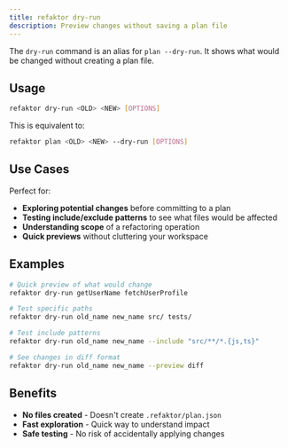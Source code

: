 ```yaml
---
title: refaktor dry-run
description: Preview changes without saving a plan file
---
```


The `dry-run` command is an alias for `plan --dry-run`. It shows what would be changed without creating a plan file.

## Usage

```bash
refaktor dry-run <OLD> <NEW> [OPTIONS]
```

This is equivalent to:
```bash
refaktor plan <OLD> <NEW> --dry-run [OPTIONS]
```

## Use Cases

Perfect for:
- **Exploring potential changes** before committing to a plan
- **Testing include/exclude patterns** to see what files would be affected  
- **Understanding scope** of a refactoring operation
- **Quick previews** without cluttering your workspace

## Examples

```bash
# Quick preview of what would change
refaktor dry-run getUserName fetchUserProfile

# Test specific paths
refaktor dry-run old_name new_name src/ tests/

# Test include patterns
refaktor dry-run old_name new_name --include "src/**/*.{js,ts}"

# See changes in diff format
refaktor dry-run old_name new_name --preview diff
```

## Benefits

- **No files created** - Doesn't create `.refaktor/plan.json`
- **Fast exploration** - Quick way to understand impact
- **Safe testing** - No risk of accidentally applying changes

